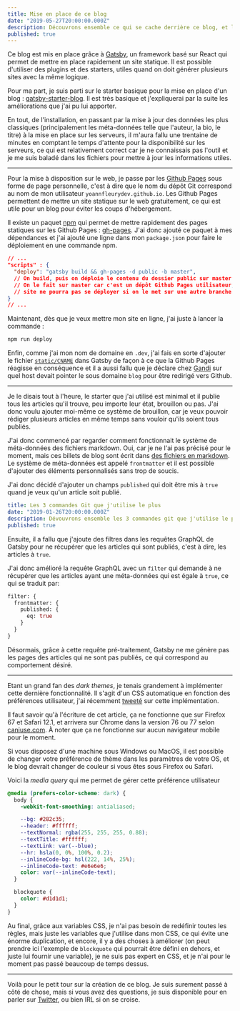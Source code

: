---
title: Mise en place de ce blog
date: "2019-05-27T20:00:00.000Z"
description: Découvrons ensemble ce qui se cache derrière ce blog, et les améliorations que j'ai apportées au projet de base
published: true
---

Ce blog est mis en place grâce à [Gatsby], un framework basé sur React qui
permet de mettre en place rapidement un site statique. Il est possible d'utiliser des plugins
et des starters, utiles quand on doit générer plusieurs sites avec la même
logique.

Pour ma part, je suis parti sur le starter basique pour la mise en
place d'un blog : [gatsby-starter-blog](https://www.gatsbyjs.org/starters/gatsbyjs/gatsby-starter-blog/).
Il est très basique et j'expliquerai par la suite les améliorations que j'ai pu lui apporter.

En tout, de l'installation, en passant par la mise à jour des données les plus
classiques (principalement les méta-données telle que l'auteur, la bio, le titre)
à la mise en place sur les serveurs, il m'aura fallu une trentaine de minutes en
comptant le temps d'attente pour la disponibilité sur les serveurs, ce qui est
relativement correct car je ne connaissais pas l'outil et je me suis baladé
dans les fichiers pour mettre à jour les informations utiles.

---

Pour la mise à disposition sur le web, je passe par les [Github Pages] sous
forme de page personnelle, c'est à dire que le nom du dépôt Git correspond
au nom de mon utilisateur `yoannfleurydev.github.io`. Les Github Pages
permettent de mettre un site statique sur le web gratuitement, ce qui est utile
pour un blog pour éviter les coups d'hébergement.

Il existe un paquet [npm] qui permet de mettre rapidement des pages statiques sur
les Github Pages : [gh-pages]. J'ai donc ajouté ce paquet à mes dépendances et
j'ai ajouté une ligne dans mon `package.json` pour faire le déploiement en une
commande npm.

```json {3}
// ...
"scripts" : {
  "deploy": "gatsby build && gh-pages -d public -b master",
  // On build, puis on déploie le contenu du dossier public sur master.
  // On le fait sur master car c'est un dépôt Github Pages utilisateur, et le
  // site ne pourra pas se déployer si on le met sur une autre branche.
}
// ...
```

Maintenant, dès que je veux mettre mon site en ligne, j'ai juste à lancer la
commande :

```bash
npm run deploy
```

Enfin, comme j'ai mon nom de domaine en `.dev`, j'ai fais en sorte d'ajouter le
fichier [`static/CNAME`](https://github.com/yoannfleurydev/yoannfleurydev.github.io/blob/develop/static/CNAME) dans Gatsby de façon à ce que la Github Pages réagisse
en conséquence et il a aussi fallu que je déclare chez [Gandi] sur quel host devait
pointer le sous domaine `blog` pour être redirigé vers Github.

---

Je le disais tout à l'heure, le starter que j'ai utilisé est minimal et il
publie tous les articles qu'il trouve, peu importe leur état, brouillon ou pas.
J'ai donc voulu ajouter moi-même ce système de brouillon, car je veux pouvoir rédiger
plusieurs articles en même temps sans vouloir qu'ils soient tous publiés.

J'ai donc commencé par regarder comment fonctionnait le système de méta-données
des fichiers markdown. Oui, car je ne l'ai pas précisé pour le moment, mais ces
billets de blog sont écrit dans [des fichiers en markdown](https://github.com/yoannfleurydev/yoannfleurydev.github.io/tree/develop/content/blog).
Le système de méta-données est appelé `frontmatter` et il est possible d'ajouter
des éléments personnalisés sans trop de soucis.

J'ai donc décidé d'ajouter un champs `published` qui doit être mis à `true`
quand je veux qu'un article soit publié.

```yaml {4}
title: Les 3 commandes Git que j'utilise le plus
date: "2019-01-26T20:00:00.000Z"
description: Dévouvrons ensemble les 3 commandes git que j'utilise le plus !
published: true
```

Ensuite, il a fallu que j'ajoute des filtres dans les requêtes GraphQL de Gatsby
pour ne récupérer que les articles qui sont publiés, c'est à dire, les articles
à `true`.

J'ai donc amélioré la requête GraphQL avec un `filter` qui demande à ne
récupérer que les articles ayant une méta-données qui est égale à `true`, ce qui
se traduit par:

```graphql
filter: {
  frontmatter: {
    published: {
      eq: true
    }
  }
}
```

Désormais, grâce à cette requête pré-traitement, Gatsby ne me génère pas les
pages des articles qui ne sont pas publiés, ce qui correspond au comportement
désiré.

---

Etant un grand fan des _dark themes_, je tenais grandement à implémenter cette
dernière fonctionnalité. Il s'agit d'un CSS automatique en fonction des
préférences utilisateur, j'ai récemment [tweeté](https://twitter.com/YoannFleuryDev/status/1132689471093260288) sur cette implémentation.

Il faut savoir qu'à l'écriture de cet article, ça ne fonctionne que sur Firefox
67 et Safari 12.1, et arrivera sur Chrome dans la version 76 ou 77 selon
[caniuse.com](https://caniuse.com/#feat=prefers-color-scheme). À noter que ça
ne fonctionne sur aucun navigateur mobile pour le moment.

Si vous disposez d'une machine sous Windows ou MacOS, il est possible de changer
votre préférence de thème dans les paramètres de votre OS, et le blog devrait
changer de couleur si vous êtes sous Firefox ou Safari.

Voici la _media query_ qui me permet de gérer cette préférence utilisateur

```css
@media (prefers-color-scheme: dark) {
  body {
    -webkit-font-smoothing: antialiased;

    --bg: #282c35;
    --header: #ffffff;
    --textNormal: rgba(255, 255, 255, 0.88);
    --textTitle: #ffffff;
    --textLink: var(--blue);
    --hr: hsla(0, 0%, 100%, 0.2);
    --inlineCode-bg: hsl(222, 14%, 25%);
    --inlineCode-text: #e6e6e6;
    color: var(--inlineCode-text);
  }

  blockquote {
    color: #d1d1d1;
  }
}
```

Au final, grâce aux variables CSS, je n'ai pas besoin de redéfinir toutes les
règles, mais juste les variables que j'utilise dans mon CSS, ce qui évite une
énorme duplication, et encore, il y a des choses à améliorer (on peut prendre
ici l'exemple de `blockquote` qui pourrait être défini en dehors, et juste lui
fournir une variable), je ne suis pas expert en CSS, et je n'ai pour le moment
pas passé beaucoup de temps dessus.

---

Voilà pour le petit tour sur la création de ce blog. Je suis surement passé à
côté de chose, mais si vous avez des questions, je suis disponible pour en parler
sur [Twitter](https://twitter.com/yoannfleurydev), ou bien IRL si on se croise.

[gatsby]: https://www.gatsbyjs.org/
[github pages]: https://pages.github.com/
[npm]: https://www.npmjs.com/
[gh-pages]: https://www.npmjs.com/package/gh-pages
[gandi]: https://www.gandi.net
